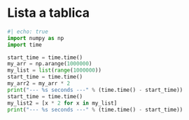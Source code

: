 # Lista a tablica

```python
#| echo: true
import numpy as np
import time

start_time = time.time()
my_arr = np.arange(1000000)
my_list = list(range(1000000))
start_time = time.time()
my_arr2 = my_arr * 2
print("--- %s seconds ---" % (time.time() - start_time))
start_time = time.time()
my_list2 = [x * 2 for x in my_list]
print("--- %s seconds ---" % (time.time() - start_time))
```
